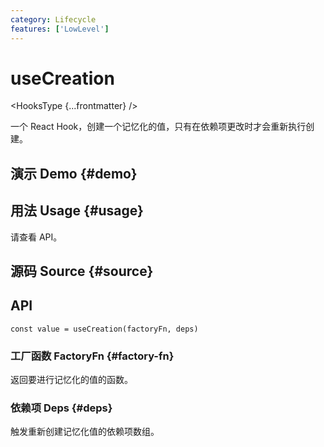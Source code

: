 ```yaml
---
category: Lifecycle
features: ['LowLevel']
---
```


# useCreation


<HooksType {...frontmatter} />

一个 React Hook，创建一个记忆化的值，只有在依赖项更改时才会重新执行创建。

## 演示 Demo \{#demo}


<App />

## 用法 Usage \{#usage}

请查看 API。

## 源码 Source \{#source}


<Source />

## API

```tsx
const value = useCreation(factoryFn, deps)
```

### 工厂函数 FactoryFn \{#factory-fn}

返回要进行记忆化的值的函数。

### 依赖项 Deps \{#deps}

触发重新创建记忆化值的依赖项数组。
